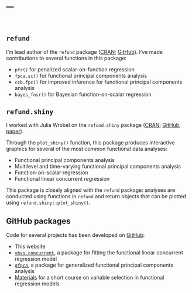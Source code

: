 ---
---

<link rel="stylesheet" href="styles.css" type="text/css" />

<br>

## `refund`

I'm lead author of the `refund` package ([CRAN](https://cran.r-project.org/web/packages/refund/index.html); [GitHub](https://github.com/refunders/refund)). I've made contributions to several functions in this package:

* `pfr()` for penalized scalar-on-function regression
* `fpca.sc()` for functional principal components analysis
* `ccb.fpc()` for improved inference for functional principal components analysis
* `bayes_fosr()` for Bayesian function-on-scalar regression

## `refund.shiny`

I worked with Julia Wrobel on the `refund.shiny` package ([CRAN](https://cran.r-project.org/web/packages/refund.shiny/index.html); [GitHub](https://github.com/refunders/refund.shiny); [paper](http://onlinelibrary.wiley.com/doi/10.1002/sta4.109/abstract)). 

Through the `plot_shiny()` function, this package produces interactive graphics for several of the most common functional data analyses:

* Functional principal components analysis
* Multilevel and time-varying functional principal components analysis
* Function-on-scalar regression
* Functional linear concurrent regression

This package is closely aligned with the `refund` package: analyses are conducted using functions in `refund` and return objects that can be plotted using `refund.shiny::plot_shiny()`.

## GitHub packages

Code for several projects has been developed on [GitHub](https://github.com/jeff-goldsmith):

* This website
* [`vbvs.concurrent`](https://github.com/jeff-goldsmith/vbvs.concurrent), a package for fitting the functional linear concurrent regression model
* [`gfpca`](https://github.com/jeff-goldsmith/gfpca), a package for generalized functional principal components analysis
* [Materials](https://github.com/jeff-goldsmith/gfpca) for a short course on variable selection in functional regression models